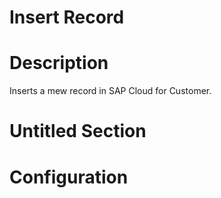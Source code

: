﻿# Insert Record

# Description

Inserts a mew record in SAP Cloud for Customer.

# Untitled Section

# Configuration
